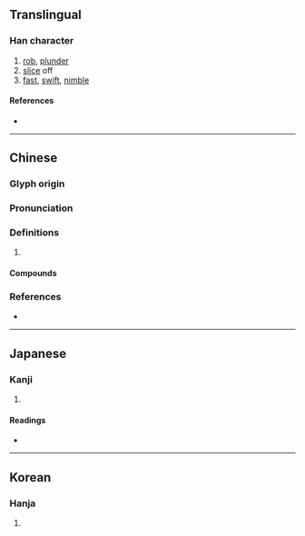 {{character info/new}}
==Translingual==

===Han character===
{{Han char|rn=18|rad=刀|as=11|sn=13|four=12900|canj=MFLN|ids=⿰票刂}}

# [[rob]], [[plunder]]
# [[slice]] off
# [[fast]], [[swift]], [[nimble]]

====References====
* {{Han ref|kx=0143.330|dkj=02160|dj=0324.120|hdz=10353.040|uh=527D|ud=21117|bh=B6D1|bd=46801}}

----

==Chinese==
{{zh-forms}}

===Glyph origin===
{{Han etym}}

===Pronunciation===
{{zh-pron
|m=剽
|c=piu3,piu5
|mn=qz,xm,zz:phiau/qz,zz:phiâu
|mc=y
|oc=y
|cat=
}}

===Definitions===
{{zh-hanzi}}

# {{rfdef|zh}}

====Compounds====
{{zh-der|剽剝|剽劫|剽匪|剽取|剽姚|剽悍|剽掠|剽疾|剽竊|剽襲|剽賊|剽輕|剽首|攻剽|輕剽}}

===References===
* {{R:yue:Hanzi}}

----

==Japanese==

===Kanji===
{{ja-kanji|grade=|rs=刀11}}

# {{defn|lang=ja|sort=刀11}}

====Readings====
* {{ja-readings|on=[[ひょう]] (hyō)|kun=[[おびゃかす]] (obyakasu)}}

----

==Korean==

===Hanja===
{{ko-hanja|hangeul=표|rv=pyo|mr=p'yo}}

# {{defn|lang=ko|sort=刀11}}